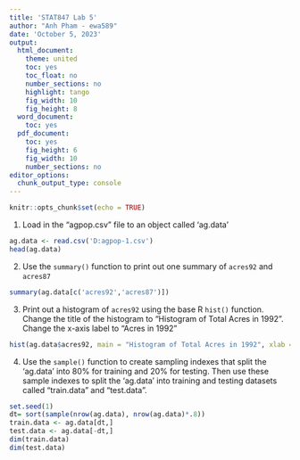 ```yaml
---
title: 'STAT847 Lab 5'
author: "Anh Pham - ewa589"
date: 'October 5, 2023'
output:
  html_document:
    theme: united
    toc: yes
    toc_float: no
    number_sections: no
    highlight: tango
    fig_width: 10
    fig_height: 8
  word_document:
    toc: yes
  pdf_document:
    toc: yes
    fig_height: 6
    fig_width: 10
    number_sections: no
editor_options:
  chunk_output_type: console
---
```


```r
knitr::opts_chunk$set(echo = TRUE)
```
1) Load in the "agpop.csv" file to an object called 'ag.data'
```r
ag.data <- read.csv('D:agpop-1.csv')
head(ag.data)
```
2) Use the `summary()` function to print out one summary of `acres92` and `acres87`
```r
summary(ag.data[c('acres92','acres87')])
```
3) Print out a histogram of `acres92` using the base R `hist()` function.  Change the title of the histogram to "Histogram of Total Acres in 1992". Change the x-axis label to "Acres in 1992"
```r
hist(ag.data$acres92, main = "Histogram of Total Acres in 1992", xlab = "Acres in 1992")
```
4) Use the `sample()` function to create sampling indexes that split the 'ag.data' into 80% for training and 20% for testing. Then use these sample indexes to split the 'ag.data' into training and testing datasets called "train.data" and "test.data".
```r
set.seed(1)
dt= sort(sample(nrow(ag.data), nrow(ag.data)*.8))
train.data <- ag.data[dt,]
test.data <- ag.data[-dt,]
dim(train.data)
dim(test.data)
```